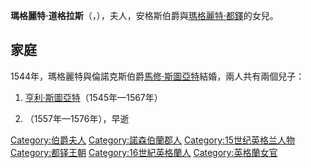 {{Multiple issues|
{{Expand language|1=en|time=2021-03-19T03:38:43+00:00}}
{{Unreferenced|time=2021-03-19T03:38:43+00:00}}
}}
{{Infobox noble
| name         = 瑪格麗特·道格拉斯
| title        = 倫諾克斯伯爵夫人
| image        = Margaret Douglas.jpg
| birth_date   = {{birth date|1515|10|7|df=y}}
| birth_place  = {{le|哈爾巴托|Harbottle}}
| death_date   = {{death date and age|1578|3|7|1515|10|7|df=y}}
| burial_place = [[西敏寺|西敏寺]]
| noble family = {{le|道格拉斯家族|Clan Douglas}}
| father       = [[亞契巴爾·道格拉斯|亞契巴爾·道格拉斯]]
| mother       = [[瑪格麗特·都鐸|瑪格麗特·都鐸]]
}}
'''瑪格麗特·道格拉斯'''（{{lang-en|Margaret Douglas}}，{{bd|1515年|10月7日|1578年|3月7日}}），{{le|倫諾克斯伯爵|Earl of Lennox}}夫人，安格斯伯爵{{le|亞契巴爾·道格拉斯|Archibald Douglas, 6th Earl of Angus}}與[[瑪格麗特·都鐸|瑪格麗特·都鐸]]的女兒。

== 家庭 ==
1544年，瑪格麗特與倫諾克斯伯爵[[第四代伦诺克斯伯爵马修·斯图亚特|馬修·斯圖亞特]]結婚，兩人共有兩個兒子：
# [[亨利·斯图亚特_(达恩利勋爵)|亨利·斯圖亞特]]（1545年—1567年）
# {{le|查理·斯圖亞特 (倫諾克斯伯爵)|Charles Stuart, 1st Earl of Lennox|查理·斯圖亞特}}（1557年—1576年），早逝

[[Category:伯爵夫人|Category:伯爵夫人]]
[[Category:諾森伯蘭郡人|Category:諾森伯蘭郡人]]
[[Category:15世纪英格兰人物|Category:15世纪英格兰人物]]
[[Category:都铎王朝|Category:都铎王朝]]
[[Category:16世紀英格蘭人|Category:16世紀英格蘭人]]
[[Category:英格蘭女官|Category:英格蘭女官]]